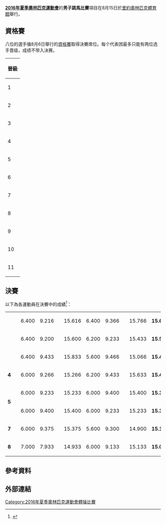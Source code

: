 {{NoteTA|G1=Sports}}
{{Infobox Olympic event
|event = 男子跳馬
|games = 2016年夏季
|image =
|caption =
|venue = [[HSBC體育館|里約奧林匹克體育館]]
|date = 8月15日
|competitors = 8
|nations = 6
|gold = [[李世光_(体操运动员)|李世光]]
|goldNOC = PRK
|silver = [[杰尼斯·阿布利亚津|杰尼斯·阿布利亚津]]
|silverNOC = RUS
|bronze = [[白井健三|白井健三]]
|bronzeNOC = JPN
|prev = [[2012年夏季奧林匹克運動會體操男子跳馬比賽|2012]]
|next = [[2020年夏季奧林匹克運動會體操男子跳馬比賽|2020]]
}}
{{2016年夏季奧林匹克運動會體操比賽}}
'''[[2016年夏季奧林匹克運動會|2016年夏季奧林匹克運動會]]'''的'''男子跳馬比賽'''項目在8月15日於[[HSBC體育館|里約奧林匹克體育館]]舉行。

== 資格賽 ==
{{main|2016年夏季奧林匹克運動會體操男子資格賽#跳馬晉級者}}
八位的選手循8月6日舉行的[[2016年夏季奧林匹克運動會體操男子資格賽|資格賽]]取得決賽席位。每个代表团最多只能有两位选手晋级，成绩不带入决赛。
{| {{AG-score vault}}
!晉級
|-
|1||align=left|{{flagIOCathlete|[[李世光_(体操运动员)|李世光]]|PRK|2016年夏季}}
|6.400||9.000||-0.1||15.300||6.400||9.166||－||15.566||15.433||{{tick}}
|-
|2||align=left|{{flagIOCathlete|[[杰尼斯·阿布利亚津|杰尼斯·阿布利亚津]]|RUS|2016年夏季}}
|6.400||9.100||-0.1||15.400||6.200||9.233||－||15.433||15.416||{{tick}}
|-
|3||align=left|{{flagIOCathlete|[[白井健三|白井健三]]|JPN|2016年夏季}}
|6.000||9.466||－||15.466||5.600||9.500||－||15.100||15.283||{{tick}}
|-
|4||align=left|{{flagIOCathlete|{{link-en|伊戈尔·拉季维洛夫|Ihor Radivilov}}|UKR|2016年夏季}}
|6.000||9.433||－||15.433||6.000||9.233||-0.1||15.133||15.283||{{tick}}
|-
|5||align=left|{{flagIOCathlete|[[马里安·德勒古列斯库|马里安·德勒古列斯库]]|ROU|2016年夏季}}
|6.000||9.133||－||15.133||6.200||9.333||-0.1||15.433||15.283||{{tick}}
|-
|6||align=left|{{flagIOCathlete|[[尼基塔·纳戈尔内|尼基塔·纳戈尔内]]|RUS|2016年夏季}}
|6.000||9.266||－||15.266||6.000||9.300||－||15.300||15.283||{{tick}}
|-
|7||align=left|{{flagIOCathlete|[[奥列格·维尔尼亚耶夫|奥列格·维尔尼亚耶夫]]|UKR|2016年夏季}}
|6.000||9.066||－||15.066||6.000||9.300||－||15.300||15.183||{{tick}}
|-
|8||align=left|{{flagIOCathlete|{{link-en|托马斯·冈萨雷斯|Tomás González (gymnast)}}|CHI|2016年夏季}}
|6.000||9.233||－||15.233||5.600||9.466||－||15.066||15.149||{{tick}}
|-
|9||align=left|{{flagIOCathlete|{{link-en|塞尔吉奥·萨萨基·茹尼奥尔|Sérgio Sasaki}}|BRA|2016年夏季}}
|6.000||9.266||－||15.266||6.000||9.066||-0.3||14.766||15.016||候補(R1)
|-
|10||align=left|{{flagIOCathlete|[[雅各布·達爾頓|雅各布·達爾頓]]|USA|2016年夏季}}
|6.000||9.133||－||15.133||6.000||8.433||-0.3||14.133||14.633||候補(R2)
|-
|11||align=left|{{flagIOCathlete|[[阿圖爾·達夫特揚|阿圖爾·達夫特揚]]|ARM|2016年夏季}}
|6.000||9.400||-0.1||15.300||6.000||8.133||-0.3||13.833||14.566||候補(R3)
|}

== 決賽 ==
以下為各運動員在決賽中的成績<ref>{{en}}{{cite web|title=Detailed Results - Artistic Gymnastics - Men's Vault - Final|url=https://smsprio2016-a.akamaihd.net/_odf-documents/G/A/GAM002100_Results_2016_08_15_5e714dc8_652b_4487_890d_a94f7ae98c39.pdf|website=rio2016.com|accessdate=2016-08-18|deadurl=yes|archiveurl=https://web.archive.org/web/20160920171012/https://smsprio2016-a.akamaihd.net/_odf-documents/G/A/GAM002100_Results_2016_08_15_5e714dc8_652b_4487_890d_a94f7ae98c39.pdf|archivedate=2016-09-20}}</ref>：
{| {{AG-score vault}}
|- style="background:#F7F6A8;"
| scope="row" |{{gold1}}
| align="left" |{{flagIOCathlete|[[李世光_(体操运动员)|李世光]]|PRK|2016年夏季}} || 6.400 || 9.216 || || 15.616 || 6.400 || 9.366 || || 15.766 || '''15.691'''
|- style="background:#DCE5E5;"
| scope="row" |{{silver2}}
| align=left|{{flagIOCathlete|[[杰尼斯·阿布利亚津|杰尼斯·阿布利亚津]]|RUS|2016年夏季}} || 6.400 || 9.200 || || 15.600 || 6.200 || 9.233 || || 15.433 || '''15.516'''
|- style="background:#FFDAB9;"
| scope="row" |{{bronze3}}
| align=left|{{flagIOCathlete|[[白井健三|白井健三]]|JPN|2016年夏季}} || 6.400 || 9.433 || || 15.833 || 5.600 || 9.466 || || 15.066 || '''15.449'''
|-
| scope="row" |'''4'''
| align="left" |{{flagIOCathlete|[[马里安·德勒古列斯库|马里安·德勒古列斯库]]|ROU|2016年夏季}} || 6.000 || 9.266 || || 15.266 || 6.200 || 9.433 || || 15.633 || '''15.449'''
|-
| scope="row" rowspan=2 |'''5'''
| align="left" |{{flagIOCathlete|[[尼基塔·纳戈尔内|尼基塔·纳戈尔内]]|RUS|2016年夏季}} || 6.000 || 9.233 || || 15.233 || 6.000 || 9.400 || || 15.400 || '''15.316'''
|-
| align="left" |{{flagIOCathlete|[[奥列格·维尔尼亚耶夫|奥列格·维尔尼亚耶夫]]|UKR|2016年夏季}} || 6.000 || 9.400 || || 15.400 || 6.000 || 9.233 || || 15.233 || '''15.316'''
|-
| scope="row" |'''7'''
| align="left" |{{flagIOCathlete|{{le|托马斯·冈萨雷斯|Tomás González (gymnast)}}|CHI|2016年夏季}} || 6.000 || 9.375 || || 15.375 || 5.600 || 9.300 || || 14.900 || '''15.137'''
|-
| scope="row" |'''8'''
| align=left|{{flagIOCathlete|{{le|伊戈尔·拉季维洛夫|Ihor Radivilov}}|UKR|2016年夏季}} || 7.000 || 7.933 || || 14.933 || 6.000 || 9.133 || || 15.133 || '''15.033'''
|}

== 參考資料 ==
{{reflist}}

== 外部連結 ==

[[Category:2016年夏季奧林匹克運動會體操比賽|Category:2016年夏季奧林匹克運動會體操比賽]]